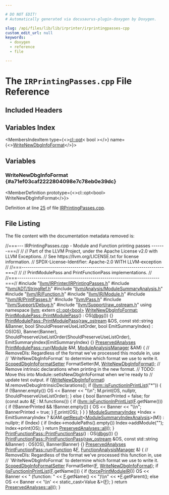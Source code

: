 ```yaml
---

# DO NOT EDIT!
# Automatically generated via docusaurus-plugin-doxygen by Doxygen.

slug: /api/files/lib/lib/irprinter/irprintingpasses-cpp
custom_edit_url: null
keywords:
  - doxygen
  - reference
  - file

---
```





# The `IRPrintingPasses.cpp` File Reference

<DoxygenPage pluginConfig={pluginConfig}>



## Included Headers

<IncludesList>
<IncludesListItem
  filePath="llvm/IRPrinter/IRPrintingPasses.h"
  permalink="/docs/api/files/include/include/llvm/include/llvm/irprinter/irprintingpasses-h"
  isLocal="true" />
<IncludesListItem
  filePath="llvm/ADT/StringRef.h"
  permalink="/docs/api/files/include/include/llvm/include/llvm/adt/stringref-h"
  isLocal="true" />
<IncludesListItem
  filePath="llvm/Analysis/ModuleSummaryAnalysis.h"
  permalink="/docs/api/files/include/include/llvm/include/llvm/analysis/modulesummaryanalysis-h"
  isLocal="true" />
<IncludesListItem
  filePath="llvm/IR/Function.h"
  permalink="/docs/api/files/include/include/llvm/include/llvm/ir/function-h"
  isLocal="true" />
<IncludesListItem
  filePath="llvm/IR/Module.h"
  permalink="/docs/api/files/include/include/llvm/include/llvm/ir/module-h"
  isLocal="true" />
<IncludesListItem
  filePath="llvm/IR/PrintPasses.h"
  permalink="/docs/api/files/include/include/llvm/include/llvm/ir/printpasses-h"
  isLocal="true" />
<IncludesListItem
  filePath="llvm/Pass.h"
  permalink="/docs/api/files/include/include/llvm/pass-h"
  isLocal="true" />
<IncludesListItem
  filePath="llvm/Support/Debug.h"
  permalink="/docs/api/files/include/include/llvm/include/llvm/support/debug-h"
  isLocal="true" />
<IncludesListItem
  filePath="llvm/Support/raw_ostream.h"
  permalink="/docs/api/files/include/include/llvm/include/llvm/support/raw-ostream-h"
  isLocal="true" />
</IncludesList>

## Variables Index

<MembersIndex>

<MembersIndexItem
  type={<><a href="/docs/api/files/lib/lib/target/lib/target/arm/armloadstoreoptimizer-cpp/#ab3bfc7321acfbc3619170d5bed907cb3">cl::opt</a>&lt; bool &gt;</>}
  name={<><a href="#a71ef03caf2222804098e7c78eb0e39dc">WriteNewDbgInfoFormat</a></>}>
</MembersIndexItem>

</MembersIndex>


<SectionDefinition>

## Variables

### WriteNewDbgInfoFormat {#a71ef03caf2222804098e7c78eb0e39dc}

<MemberDefinition
  prototype={<>cl::opt&lt;bool&gt; WriteNewDbgInfoFormat</>}>

Definition at line <a href="#l00025">25</a> of file <a href="/docs/api/files/lib/lib/irprinter/irprintingpasses-cpp">IRPrintingPasses.cpp</a>.
</MemberDefinition>

</SectionDefinition>

## File Listing

The file content with the documentation metadata removed is:

<ProgramListing>

<Link id="l00001" /><CodeLine lineNumber="1"><Highlight kind="comment">//===--- IRPrintingPasses.cpp - Module and Function printing passes -------===//</Highlight><Highlight kind="normal"></Highlight></CodeLine>
<Link id="l00002" /><CodeLine lineNumber="2"><Highlight kind="normal"></Highlight><Highlight kind="comment">//</Highlight><Highlight kind="normal"></Highlight></CodeLine>
<Link id="l00003" /><CodeLine lineNumber="3"><Highlight kind="normal"></Highlight><Highlight kind="comment">// Part of the LLVM Project, under the Apache License v2.0 with LLVM Exceptions.</Highlight><Highlight kind="normal"></Highlight></CodeLine>
<Link id="l00004" /><CodeLine lineNumber="4"><Highlight kind="normal"></Highlight><Highlight kind="comment">// See https://llvm.org/LICENSE.txt for license information.</Highlight><Highlight kind="normal"></Highlight></CodeLine>
<Link id="l00005" /><CodeLine lineNumber="5"><Highlight kind="normal"></Highlight><Highlight kind="comment">// SPDX-License-Identifier: Apache-2.0 WITH LLVM-exception</Highlight><Highlight kind="normal"></Highlight></CodeLine>
<Link id="l00006" /><CodeLine lineNumber="6"><Highlight kind="normal"></Highlight><Highlight kind="comment">//</Highlight><Highlight kind="normal"></Highlight></CodeLine>
<Link id="l00007" /><CodeLine lineNumber="7"><Highlight kind="normal"></Highlight><Highlight kind="comment">//===----------------------------------------------------------------------===//</Highlight><Highlight kind="normal"></Highlight></CodeLine>
<Link id="l00008" /><CodeLine lineNumber="8"><Highlight kind="normal"></Highlight><Highlight kind="comment">//</Highlight><Highlight kind="normal"></Highlight></CodeLine>
<Link id="l00009" /><CodeLine lineNumber="9"><Highlight kind="normal"></Highlight><Highlight kind="comment">// PrintModulePass and PrintFunctionPass implementations.</Highlight><Highlight kind="normal"></Highlight></CodeLine>
<Link id="l00010" /><CodeLine lineNumber="10"><Highlight kind="normal"></Highlight><Highlight kind="comment">//</Highlight><Highlight kind="normal"></Highlight></CodeLine>
<Link id="l00011" /><CodeLine lineNumber="11"><Highlight kind="normal"></Highlight><Highlight kind="comment">//===----------------------------------------------------------------------===//</Highlight><Highlight kind="normal"></Highlight></CodeLine>
<Link id="l00012" /><CodeLine lineNumber="12"><Highlight kind="normal"></Highlight></CodeLine>
<Link id="l00013" /><CodeLine lineNumber="13"><Highlight kind="normal"></Highlight><Highlight kind="preprocessor">#include &quot;<a href="/docs/api/files/include/include/llvm/include/llvm/irprinter/irprintingpasses-h">llvm/IRPrinter/IRPrintingPasses.h</a>&quot;</Highlight><Highlight kind="normal"></Highlight></CodeLine>
<Link id="l00014" /><CodeLine lineNumber="14"><Highlight kind="normal"></Highlight><Highlight kind="preprocessor">#include &quot;<a href="/docs/api/files/include/include/llvm/include/llvm/adt/stringref-h">llvm/ADT/StringRef.h</a>&quot;</Highlight><Highlight kind="normal"></Highlight></CodeLine>
<Link id="l00015" /><CodeLine lineNumber="15"><Highlight kind="normal"></Highlight><Highlight kind="preprocessor">#include &quot;<a href="/docs/api/files/include/include/llvm/include/llvm/analysis/modulesummaryanalysis-h">llvm/Analysis/ModuleSummaryAnalysis.h</a>&quot;</Highlight><Highlight kind="normal"></Highlight></CodeLine>
<Link id="l00016" /><CodeLine lineNumber="16"><Highlight kind="normal"></Highlight><Highlight kind="preprocessor">#include &quot;<a href="/docs/api/files/include/include/llvm/include/llvm/ir/function-h">llvm/IR/Function.h</a>&quot;</Highlight><Highlight kind="normal"></Highlight></CodeLine>
<Link id="l00017" /><CodeLine lineNumber="17"><Highlight kind="normal"></Highlight><Highlight kind="preprocessor">#include &quot;<a href="/docs/api/files/include/include/llvm/include/llvm/ir/module-h">llvm/IR/Module.h</a>&quot;</Highlight><Highlight kind="normal"></Highlight></CodeLine>
<Link id="l00018" /><CodeLine lineNumber="18"><Highlight kind="normal"></Highlight><Highlight kind="preprocessor">#include &quot;<a href="/docs/api/files/include/include/llvm/include/llvm/ir/printpasses-h">llvm/IR/PrintPasses.h</a>&quot;</Highlight><Highlight kind="normal"></Highlight></CodeLine>
<Link id="l00019" /><CodeLine lineNumber="19"><Highlight kind="normal"></Highlight><Highlight kind="preprocessor">#include &quot;<a href="/docs/api/files/include/include/llvm/pass-h">llvm/Pass.h</a>&quot;</Highlight><Highlight kind="normal"></Highlight></CodeLine>
<Link id="l00020" /><CodeLine lineNumber="20"><Highlight kind="normal"></Highlight><Highlight kind="preprocessor">#include &quot;<a href="/docs/api/files/include/include/llvm/include/llvm/support/debug-h">llvm/Support/Debug.h</a>&quot;</Highlight><Highlight kind="normal"></Highlight></CodeLine>
<Link id="l00021" /><CodeLine lineNumber="21"><Highlight kind="normal"></Highlight><Highlight kind="preprocessor">#include &quot;<a href="/docs/api/files/include/include/llvm/include/llvm/support/raw-ostream-h">llvm/Support/raw&#95;ostream.h</a>&quot;</Highlight><Highlight kind="normal"></Highlight></CodeLine>
<Link id="l00022" /><CodeLine lineNumber="22"><Highlight kind="normal"></Highlight></CodeLine>
<Link id="l00023" /><CodeLine lineNumber="23"><Highlight kind="normal"></Highlight><Highlight kind="keyword">using namespace </Highlight><Highlight kind="normal"><a href="/docs/api/namespaces/llvm">llvm</a>;</Highlight></CodeLine>
<Link id="l00024" /><CodeLine lineNumber="24"><Highlight kind="normal"></Highlight></CodeLine>
<Link id="l00025" /><CodeLine lineNumber="25"><Highlight kind="normal"></Highlight><Highlight kind="keyword">extern</Highlight><Highlight kind="normal"> <a href="/docs/api/classes/llvm/cl/opt">cl::opt&lt;bool&gt;</a> <a href="/docs/api/files/lib/lib/asmparser/llparser-cpp/#a71ef03caf2222804098e7c78eb0e39dc">WriteNewDbgInfoFormat</a>;</Highlight></CodeLine>
<Link id="l00026" /><CodeLine lineNumber="26"><Highlight kind="normal"></Highlight></CodeLine>
<Link id="l00027" /><CodeLine lineNumber="27" lineLink="/docs/api/classes/llvm/printmodulepass/#a15c07233bd0843645e9f5dc11d249dc3"><Highlight kind="normal"><a href="/docs/api/classes/llvm/printmodulepass/#a15c07233bd0843645e9f5dc11d249dc3">PrintModulePass::PrintModulePass</a>() : OS(<a href="/docs/api/namespaces/llvm/#a7c46c742c31be54870e2038048e6b391">dbgs</a>()) &#123;&#125;</Highlight></CodeLine>
<Link id="l00028" /><CodeLine lineNumber="28" lineLink="/docs/api/classes/llvm/printmodulepass/#a2616bd297a0ebc079f28f6fa1e0391a4"><Highlight kind="normal"><a href="/docs/api/classes/llvm/printmodulepass/#a15c07233bd0843645e9f5dc11d249dc3">PrintModulePass::PrintModulePass</a>(<a href="/docs/api/classes/llvm/raw-ostream">raw&#95;ostream</a> &amp;OS, </Highlight><Highlight kind="keyword">const</Highlight><Highlight kind="normal"> std::string &amp;Banner,</Highlight></CodeLine>
<Link id="l00029" /><CodeLine lineNumber="29"><Highlight kind="normal">                                 </Highlight><Highlight kind="keywordtype">bool</Highlight><Highlight kind="normal"> ShouldPreserveUseListOrder,</Highlight></CodeLine>
<Link id="l00030" /><CodeLine lineNumber="30"><Highlight kind="normal">                                 </Highlight><Highlight kind="keywordtype">bool</Highlight><Highlight kind="normal"> EmitSummaryIndex)</Highlight></CodeLine>
<Link id="l00031" /><CodeLine lineNumber="31"><Highlight kind="normal">    : OS(OS), Banner(Banner),</Highlight></CodeLine>
<Link id="l00032" /><CodeLine lineNumber="32"><Highlight kind="normal">      ShouldPreserveUseListOrder(ShouldPreserveUseListOrder),</Highlight></CodeLine>
<Link id="l00033" /><CodeLine lineNumber="33"><Highlight kind="normal">      EmitSummaryIndex(EmitSummaryIndex) &#123;&#125;</Highlight></CodeLine>
<Link id="l00034" /><CodeLine lineNumber="34"><Highlight kind="normal"></Highlight></CodeLine>
<Link id="l00035" /><CodeLine lineNumber="35" lineLink="/docs/api/classes/llvm/printmodulepass/#abb1b61a3833aedd2fa62272bfd6740f3"><Highlight kind="normal"><a href="/docs/api/classes/llvm/preservedanalyses">PreservedAnalyses</a> <a href="/docs/api/classes/llvm/printmodulepass/#abb1b61a3833aedd2fa62272bfd6740f3">PrintModulePass::run</a>(<a href="/docs/api/classes/llvm/module">Module</a> &amp;M, <a href="/docs/api/namespaces/llvm/#af9c9208365fd9ce11392b4d79485e259">ModuleAnalysisManager</a> &amp;AM) &#123;</Highlight></CodeLine>
<Link id="l00036" /><CodeLine lineNumber="36"><Highlight kind="normal">  </Highlight><Highlight kind="comment">// RemoveDIs: Regardless of the format we&#39;ve processed this module in, use</Highlight><Highlight kind="normal"></Highlight></CodeLine>
<Link id="l00037" /><CodeLine lineNumber="37"><Highlight kind="normal">  </Highlight><Highlight kind="comment">// &#96;WriteNewDbgInfoFormat&#96; to determine which format we use to write it.</Highlight><Highlight kind="normal"></Highlight></CodeLine>
<Link id="l00038" /><CodeLine lineNumber="38"><Highlight kind="normal">  <a href="/docs/api/classes/llvm/scopeddbginfoformatsetter">ScopedDbgInfoFormatSetter</a> FormatSetter(M, <a href="/docs/api/files/lib/lib/asmparser/llparser-cpp/#a71ef03caf2222804098e7c78eb0e39dc">WriteNewDbgInfoFormat</a>);</Highlight></CodeLine>
<Link id="l00039" /><CodeLine lineNumber="39"><Highlight kind="normal">  </Highlight><Highlight kind="comment">// Remove intrinsic declarations when printing in the new format.</Highlight><Highlight kind="normal"></Highlight></CodeLine>
<Link id="l00040" /><CodeLine lineNumber="40"><Highlight kind="normal">  </Highlight><Highlight kind="comment">// TODO: Move this into Module::setIsNewDbgInfoFormat when we&#39;re ready to</Highlight><Highlight kind="normal"></Highlight></CodeLine>
<Link id="l00041" /><CodeLine lineNumber="41"><Highlight kind="normal">  </Highlight><Highlight kind="comment">// update test output.</Highlight><Highlight kind="normal"></Highlight></CodeLine>
<Link id="l00042" /><CodeLine lineNumber="42"><Highlight kind="normal">  </Highlight><Highlight kind="keywordflow">if</Highlight><Highlight kind="normal"> (<a href="/docs/api/files/lib/lib/asmparser/llparser-cpp/#a71ef03caf2222804098e7c78eb0e39dc">WriteNewDbgInfoFormat</a>)</Highlight></CodeLine>
<Link id="l00043" /><CodeLine lineNumber="43"><Highlight kind="normal">    M.removeDebugIntrinsicDeclarations();</Highlight></CodeLine>
<Link id="l00044" /><CodeLine lineNumber="44"><Highlight kind="normal"></Highlight></CodeLine>
<Link id="l00045" /><CodeLine lineNumber="45"><Highlight kind="normal">  </Highlight><Highlight kind="keywordflow">if</Highlight><Highlight kind="normal"> (<a href="/docs/api/namespaces/llvm/#a7d104c3a6510178d34b2d3f0ae67b4d5">llvm::isFunctionInPrintList</a>(</Highlight><Highlight kind="stringliteral">&quot;&#42;&quot;</Highlight><Highlight kind="normal">)) &#123;</Highlight></CodeLine>
<Link id="l00046" /><CodeLine lineNumber="46"><Highlight kind="normal">    </Highlight><Highlight kind="keywordflow">if</Highlight><Highlight kind="normal"> (!Banner.empty())</Highlight></CodeLine>
<Link id="l00047" /><CodeLine lineNumber="47"><Highlight kind="normal">      OS &lt;&lt; Banner &lt;&lt; </Highlight><Highlight kind="stringliteral">&quot;\\n&quot;</Highlight><Highlight kind="normal">;</Highlight></CodeLine>
<Link id="l00048" /><CodeLine lineNumber="48"><Highlight kind="normal">    M.print(OS, </Highlight><Highlight kind="keyword">nullptr</Highlight><Highlight kind="normal">, ShouldPreserveUseListOrder);</Highlight></CodeLine>
<Link id="l00049" /><CodeLine lineNumber="49"><Highlight kind="normal">  &#125; </Highlight><Highlight kind="keywordflow">else</Highlight><Highlight kind="normal"> &#123;</Highlight></CodeLine>
<Link id="l00050" /><CodeLine lineNumber="50"><Highlight kind="normal">    </Highlight><Highlight kind="keywordtype">bool</Highlight><Highlight kind="normal"> BannerPrinted = </Highlight><Highlight kind="keyword">false</Highlight><Highlight kind="normal">;</Highlight></CodeLine>
<Link id="l00051" /><CodeLine lineNumber="51"><Highlight kind="normal">    </Highlight><Highlight kind="keywordflow">for</Highlight><Highlight kind="normal"> (</Highlight><Highlight kind="keyword">const</Highlight><Highlight kind="normal"> </Highlight><Highlight kind="keyword">auto</Highlight><Highlight kind="normal"> &amp;<a href="/docs/api/files/lib/lib/support/md5-cpp/#a96d73bbd7af15cb1fc38c3f4a3bd82e9">F</a> : M.functions()) &#123;</Highlight></CodeLine>
<Link id="l00052" /><CodeLine lineNumber="52"><Highlight kind="normal">      </Highlight><Highlight kind="keywordflow">if</Highlight><Highlight kind="normal"> (<a href="/docs/api/namespaces/llvm/#a7d104c3a6510178d34b2d3f0ae67b4d5">llvm::isFunctionInPrintList</a>(<a href="/docs/api/files/lib/lib/support/md5-cpp/#a96d73bbd7af15cb1fc38c3f4a3bd82e9">F</a>.getName())) &#123;</Highlight></CodeLine>
<Link id="l00053" /><CodeLine lineNumber="53"><Highlight kind="normal">        </Highlight><Highlight kind="keywordflow">if</Highlight><Highlight kind="normal"> (!BannerPrinted &amp;&amp; !Banner.empty()) &#123;</Highlight></CodeLine>
<Link id="l00054" /><CodeLine lineNumber="54"><Highlight kind="normal">          OS &lt;&lt; Banner &lt;&lt; </Highlight><Highlight kind="stringliteral">&quot;\\n&quot;</Highlight><Highlight kind="normal">;</Highlight></CodeLine>
<Link id="l00055" /><CodeLine lineNumber="55"><Highlight kind="normal">          BannerPrinted = </Highlight><Highlight kind="keyword">true</Highlight><Highlight kind="normal">;</Highlight></CodeLine>
<Link id="l00056" /><CodeLine lineNumber="56"><Highlight kind="normal">        &#125;</Highlight></CodeLine>
<Link id="l00057" /><CodeLine lineNumber="57"><Highlight kind="normal">        <a href="/docs/api/files/lib/lib/support/md5-cpp/#a96d73bbd7af15cb1fc38c3f4a3bd82e9">F</a>.print(OS);</Highlight></CodeLine>
<Link id="l00058" /><CodeLine lineNumber="58"><Highlight kind="normal">      &#125;</Highlight></CodeLine>
<Link id="l00059" /><CodeLine lineNumber="59"><Highlight kind="normal">    &#125;</Highlight></CodeLine>
<Link id="l00060" /><CodeLine lineNumber="60"><Highlight kind="normal">  &#125;</Highlight></CodeLine>
<Link id="l00061" /><CodeLine lineNumber="61"><Highlight kind="normal"></Highlight></CodeLine>
<Link id="l00062" /><CodeLine lineNumber="62"><Highlight kind="normal">  <a href="/docs/api/classes/llvm/modulesummaryindex">ModuleSummaryIndex</a> &#42;Index =</Highlight></CodeLine>
<Link id="l00063" /><CodeLine lineNumber="63"><Highlight kind="normal">      EmitSummaryIndex ? &amp;(AM.<a href="/docs/api/classes/llvm/analysismanager/#aaab1fad63e4f3b8679469720a873fedd">getResult</a>&lt;<a href="/docs/api/classes/llvm/modulesummaryindexanalysis">ModuleSummaryIndexAnalysis</a>&gt;(M))</Highlight></CodeLine>
<Link id="l00064" /><CodeLine lineNumber="64"><Highlight kind="normal">                       : </Highlight><Highlight kind="keyword">nullptr</Highlight><Highlight kind="normal">;</Highlight></CodeLine>
<Link id="l00065" /><CodeLine lineNumber="65"><Highlight kind="normal">  </Highlight><Highlight kind="keywordflow">if</Highlight><Highlight kind="normal"> (Index) &#123;</Highlight></CodeLine>
<Link id="l00066" /><CodeLine lineNumber="66"><Highlight kind="normal">    </Highlight><Highlight kind="keywordflow">if</Highlight><Highlight kind="normal"> (Index-&gt;modulePaths().empty())</Highlight></CodeLine>
<Link id="l00067" /><CodeLine lineNumber="67"><Highlight kind="normal">      Index-&gt;addModule(</Highlight><Highlight kind="stringliteral">&quot;&quot;</Highlight><Highlight kind="normal">);</Highlight></CodeLine>
<Link id="l00068" /><CodeLine lineNumber="68"><Highlight kind="normal">    Index-&gt;print(OS);</Highlight></CodeLine>
<Link id="l00069" /><CodeLine lineNumber="69"><Highlight kind="normal">  &#125;</Highlight></CodeLine>
<Link id="l00070" /><CodeLine lineNumber="70"><Highlight kind="normal"></Highlight></CodeLine>
<Link id="l00071" /><CodeLine lineNumber="71"><Highlight kind="normal">  </Highlight><Highlight kind="keywordflow">return</Highlight><Highlight kind="normal"> <a href="/docs/api/classes/llvm/preservedanalyses/#a1258a1ff55557c27684010ebd7283712">PreservedAnalyses::all</a>();</Highlight></CodeLine>
<Link id="l00072" /><CodeLine lineNumber="72"><Highlight kind="normal">&#125;</Highlight></CodeLine>
<Link id="l00073" /><CodeLine lineNumber="73"><Highlight kind="normal"></Highlight></CodeLine>
<Link id="l00074" /><CodeLine lineNumber="74" lineLink="/docs/api/classes/llvm/printfunctionpass/#a8fc642187651eb28cadce47f7293a74a"><Highlight kind="normal"><a href="/docs/api/classes/llvm/printfunctionpass/#a8fc642187651eb28cadce47f7293a74a">PrintFunctionPass::PrintFunctionPass</a>() : OS(<a href="/docs/api/namespaces/llvm/#a7c46c742c31be54870e2038048e6b391">dbgs</a>()) &#123;&#125;</Highlight></CodeLine>
<Link id="l00075" /><CodeLine lineNumber="75" lineLink="/docs/api/classes/llvm/printfunctionpass/#ab292009c38cf90ca259de3504fa8344a"><Highlight kind="normal"><a href="/docs/api/classes/llvm/printfunctionpass/#a8fc642187651eb28cadce47f7293a74a">PrintFunctionPass::PrintFunctionPass</a>(<a href="/docs/api/classes/llvm/raw-ostream">raw&#95;ostream</a> &amp;OS, </Highlight><Highlight kind="keyword">const</Highlight><Highlight kind="normal"> std::string &amp;Banner)</Highlight></CodeLine>
<Link id="l00076" /><CodeLine lineNumber="76"><Highlight kind="normal">    : OS(OS), Banner(Banner) &#123;&#125;</Highlight></CodeLine>
<Link id="l00077" /><CodeLine lineNumber="77"><Highlight kind="normal"></Highlight></CodeLine>
<Link id="l00078" /><CodeLine lineNumber="78" lineLink="/docs/api/classes/llvm/printfunctionpass/#a5d4b836698202124122a0ee03d37b3e8"><Highlight kind="normal"><a href="/docs/api/classes/llvm/preservedanalyses">PreservedAnalyses</a> <a href="/docs/api/classes/llvm/printfunctionpass/#a5d4b836698202124122a0ee03d37b3e8">PrintFunctionPass::run</a>(<a href="/docs/api/classes/llvm/function">Function</a> &amp;<a href="/docs/api/files/lib/lib/support/md5-cpp/#a96d73bbd7af15cb1fc38c3f4a3bd82e9">F</a>,</Highlight></CodeLine>
<Link id="l00079" /><CodeLine lineNumber="79"><Highlight kind="normal">                                         <a href="/docs/api/namespaces/llvm/#adce09a5a0de0e3177eb00e932734af2f">FunctionAnalysisManager</a> &amp;) &#123;</Highlight></CodeLine>
<Link id="l00080" /><CodeLine lineNumber="80"><Highlight kind="normal">  </Highlight><Highlight kind="comment">// RemoveDIs: Regardless of the format we&#39;ve processed this function in, use</Highlight><Highlight kind="normal"></Highlight></CodeLine>
<Link id="l00081" /><CodeLine lineNumber="81"><Highlight kind="normal">  </Highlight><Highlight kind="comment">// &#96;WriteNewDbgInfoFormat&#96; to determine which format we use to write it.</Highlight><Highlight kind="normal"></Highlight></CodeLine>
<Link id="l00082" /><CodeLine lineNumber="82"><Highlight kind="normal">  <a href="/docs/api/classes/llvm/scopeddbginfoformatsetter">ScopedDbgInfoFormatSetter</a> FormatSetter(<a href="/docs/api/files/lib/lib/support/md5-cpp/#a96d73bbd7af15cb1fc38c3f4a3bd82e9">F</a>, <a href="/docs/api/files/lib/lib/asmparser/llparser-cpp/#a71ef03caf2222804098e7c78eb0e39dc">WriteNewDbgInfoFormat</a>);</Highlight></CodeLine>
<Link id="l00083" /><CodeLine lineNumber="83"><Highlight kind="normal"></Highlight></CodeLine>
<Link id="l00084" /><CodeLine lineNumber="84"><Highlight kind="normal">  </Highlight><Highlight kind="keywordflow">if</Highlight><Highlight kind="normal"> (<a href="/docs/api/namespaces/llvm/#a7d104c3a6510178d34b2d3f0ae67b4d5">isFunctionInPrintList</a>(<a href="/docs/api/files/lib/lib/support/md5-cpp/#a96d73bbd7af15cb1fc38c3f4a3bd82e9">F</a>.getName())) &#123;</Highlight></CodeLine>
<Link id="l00085" /><CodeLine lineNumber="85"><Highlight kind="normal">    </Highlight><Highlight kind="keywordflow">if</Highlight><Highlight kind="normal"> (<a href="/docs/api/namespaces/llvm/#a14de763ca0235935ff458accc41d94d7">forcePrintModuleIR</a>())</Highlight></CodeLine>
<Link id="l00086" /><CodeLine lineNumber="86"><Highlight kind="normal">      OS &lt;&lt; Banner &lt;&lt; </Highlight><Highlight kind="stringliteral">&quot; (function: &quot;</Highlight><Highlight kind="normal"> &lt;&lt; <a href="/docs/api/files/lib/lib/support/md5-cpp/#a96d73bbd7af15cb1fc38c3f4a3bd82e9">F</a>.getName() &lt;&lt; </Highlight><Highlight kind="stringliteral">&quot;)\\n&quot;</Highlight><Highlight kind="normal"> &lt;&lt; &#42;<a href="/docs/api/files/lib/lib/support/md5-cpp/#a96d73bbd7af15cb1fc38c3f4a3bd82e9">F</a>.getParent();</Highlight></CodeLine>
<Link id="l00087" /><CodeLine lineNumber="87"><Highlight kind="normal">    </Highlight><Highlight kind="keywordflow">else</Highlight><Highlight kind="normal"></Highlight></CodeLine>
<Link id="l00088" /><CodeLine lineNumber="88"><Highlight kind="normal">      OS &lt;&lt; Banner &lt;&lt; &#39;\\n&#39; &lt;&lt; static&#95;cast&lt;Value &amp;&gt;(<a href="/docs/api/files/lib/lib/support/md5-cpp/#a96d73bbd7af15cb1fc38c3f4a3bd82e9">F</a>);</Highlight></CodeLine>
<Link id="l00089" /><CodeLine lineNumber="89"><Highlight kind="normal">  &#125;</Highlight></CodeLine>
<Link id="l00090" /><CodeLine lineNumber="90"><Highlight kind="normal"></Highlight></CodeLine>
<Link id="l00091" /><CodeLine lineNumber="91"><Highlight kind="normal">  </Highlight><Highlight kind="keywordflow">return</Highlight><Highlight kind="normal"> <a href="/docs/api/classes/llvm/preservedanalyses/#a1258a1ff55557c27684010ebd7283712">PreservedAnalyses::all</a>();</Highlight></CodeLine>
<Link id="l00092" /><CodeLine lineNumber="92"><Highlight kind="normal">&#125;</Highlight></CodeLine>

</ProgramListing>


</DoxygenPage>
